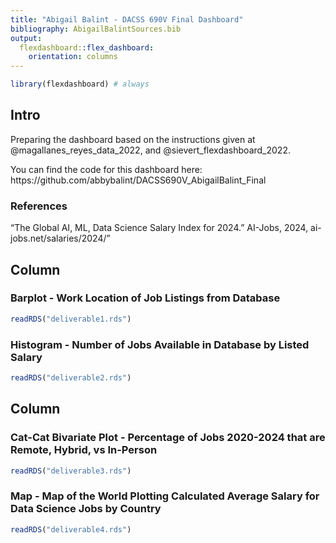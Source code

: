 ```yaml
---
title: "Abigail Balint - DACSS 690V Final Dashboard"
bibliography: AbigailBalintSources.bib
output: 
  flexdashboard::flex_dashboard:
    orientation: columns
---
```


```r
library(flexdashboard) # always
```

## Intro {.sidebar}

Preparing the dashboard based on the instructions given at @magallanes_reyes_data_2022, and @sievert_flexdashboard_2022.

You can find the code for this dashboard here: https://github.com/abbybalint/DACSS690V_AbigailBalint_Final


### References
<div id="refs"></div>
“The Global AI, ML, Data Science Salary Index for 2024.” AI-Jobs, 2024, ai-jobs.net/salaries/2024/"

## Column {data-width="450"}

### Barplot - Work Location of Job Listings from Database

```r
readRDS("deliverable1.rds")
```

### Histogram - Number of Jobs Available in Database by Listed Salary

```r
readRDS("deliverable2.rds")
```

## Column {data-width="550"}

### Cat-Cat Bivariate Plot - Percentage of Jobs 2020-2024 that are Remote, Hybrid, vs In-Person

```r
readRDS("deliverable3.rds")
```


### Map - Map of the World Plotting Calculated Average Salary for Data Science Jobs by Country

```r
readRDS("deliverable4.rds")
```


